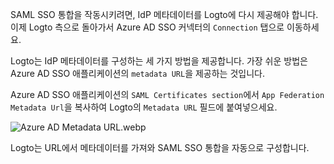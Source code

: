 SAML SSO 통합을 작동시키려면, IdP 메타데이터를 Logto에 다시 제공해야 합니다. 이제 Logto 측으로 돌아가서 Azure AD SSO 커넥터의 `Connection` 탭으로 이동하세요.

Logto는 IdP 메타데이터를 구성하는 세 가지 방법을 제공합니다. 가장 쉬운 방법은 Azure AD SSO 애플리케이션의 `metadata URL`을 제공하는 것입니다.

Azure AD SSO 애플리케이션의 `SAML Certificates section`에서 `App Federation Metadata Url`을 복사하여 Logto의 `Metadata URL` 필드에 붙여넣으세요.

![Azure AD Metadata URL.webp](./assets/azure_ad_metadata_url.webp)

Logto는 URL에서 메타데이터를 가져와 SAML SSO 통합을 자동으로 구성합니다.
